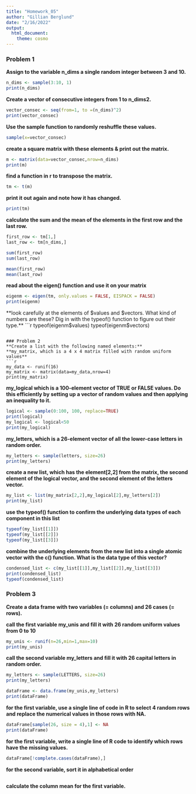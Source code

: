 ```yaml
---
title: "Homework_05"
author: "Gillian Berglund"
date: "2/16/2022"
output: 
  html_document: 
    theme: cosmo
---
```

### Problem 1
**Assign to the variable n_dims a single random integer between 3 and 10.**
```r
n_dims <- sample(3:10, 1)
print(n_dims)
```

**Create a vector of consecutive integers from 1 to n_dims2.**
```r
vector_consec <- seq(from=1, to =(n_dims)^2)
print(vector_consec)
```
**Use the sample function to randomly reshuffle these values.**
```r
sample(x=vector_consec)
```
**create a square matrix with these elements & print out the matrix.**
```r
m <- matrix(data=vector_consec,nrow=n_dims)
print(m)
```
**find a function in r to transpose the matrix.**
```r
tm <- t(m)
```
**print it out again and note how it has changed.**
```r
print(tm)
```
**calculate the sum and the mean of the elements in the first row and the last row.**
```r
first_row <- tm[1,]
last_row <- tm[n_dims,]

sum(first_row)
sum(last_row)

mean(first_row)
mean(last_row)
```
**read about the eigen() function and use it on your matrix**
```r
eigenm <- eigen(tm, only.values = FALSE, EISPACK = FALSE)
print(eigenm)
```
**look carefully at the elements of $values and $vectors. What kind of numbers are these? Dig in with the typeof() function to figure out their type.**
```r
typeof(eigenm$values)
typeof(eigenm$vectors)
```

### Problem 2
**Create a list with the following named elements:**   
**my_matrix, which is a 4 x 4 matrix filled with random uniform values**   
```r
my_data <- runif(16)
my_matrix <- matrix(data=my_data,nrow=4)
print(my_matrix)
```
**my_logical which is a 100-element vector of TRUE or FALSE values. Do this efficiently by setting up a vector of random values and then applying an inequality to it.**   
```r
logical <- sample(0:100, 100, replace=TRUE)
print(logical)
my_logical <- logical<50
print(my_logical)
```
**my_letters, which is a 26-element vector of all the lower-case letters in random order.**   
```r
my_letters <- sample(letters, size=26)
print(my_letters)
```
**create a new list, which has the element[2,2] from the matrix, the second element of the logical vector, and the second element of the letters vector.**
```r
my_list <- list(my_matrix[2,2],my_logical[2],my_letters[2])
print(my_list)
```
**use the typeof() function to confirm the underlying data types of each component in this list**
```r
typeof(my_list[[1]])
typeof(my_list[[2]])
typeof(my_list[[3]])
```
**combine the underlying elements from the new list into a single atomic vector with the c() function. What is the data type of this vector?** 
```r
condensed_list <- c(my_list[[1]],my_list[[2]],my_list[[3]])
print(condensed_list)
typeof(condensed_list)
```

### Problem 3
**Create a data frame with two variables (= columns) and 26 cases (= rows).**   

**call the first variable my_unis and fill it with 26 random uniform values from 0 to 10**
```r
my_unis <- runif(n=26,min=1,max=10)
print(my_unis)
```
**call the second variable my_letters and fill it with 26 capital letters in random order.**
```r
my_letters <- sample(LETTERS, size=26)
print(my_letters)
```
```r
dataFrame <- data.frame(my_unis,my_letters)
print(dataFrame)
```
**for the first variable, use a single line of code in R to select 4 random rows and replace the numerical values in those rows with NA.**
```r
dataFrame[sample(26, size = 4),1] <- NA
print(dataFrame)
```
**for the first variable, write a single line of R code to identify which rows have the missing values.**
```r
dataFrame[!complete.cases(dataFrame),]
```
**for the second variable, sort it in alphabetical order**
```r

```
**calculate the column mean for the first variable.**
```r

```